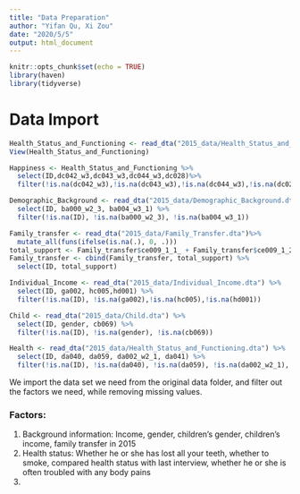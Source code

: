 ```yaml
---
title: "Data Preparation"
author: "Yifan Qu, Xi Zou"
date: "2020/5/5"
output: html_document
---
```


```r
knitr::opts_chunk$set(echo = TRUE)
library(haven)
library(tidyverse)
```


# Data Import
```r
Health_Status_and_Functioning <- read_dta("2015_data/Health_Status_and_Functioning.dta")
View(Health_Status_and_Functioning)

Happiness <- Health_Status_and_Functioning %>%
  select(ID,dc042_w3,dc043_w3,dc044_w3,dc028)%>%
  filter(!is.na(dc042_w3),!is.na(dc043_w3),!is.na(dc044_w3),!is.na(dc028))

Demographic_Background <- read_dta("2015_data/Demographic_Background.dta") %>%
  select(ID, ba000_w2_3, ba004_w3_1) %>%
  filter(!is.na(ID), !is.na(ba000_w2_3), !is.na(ba004_w3_1))

Family_transfer <- read_dta("2015_data/Family_Transfer.dta")%>%
  mutate_all(funs(ifelse(is.na(.), 0, .)))
total_support <- Family_transfer$ce009_1_1_ + Family_transfer$ce009_1_2_ + Family_transfer$ce009_1_3_ + Family_transfer$ce009_1_4_ + Family_transfer$ce009_1_5_ + Family_transfer$ce009_1_6_ + Family_transfer$ce009_1_7_ + Family_transfer$ce009_1_8_ + Family_transfer$ce009_1_9_ + Family_transfer$ce009_1_10_ + Family_transfer$ce009_1_11_ + Family_transfer$ce009_1_12_ + Family_transfer$ce009_1_13_ + Family_transfer$ce009_1_14_ + Family_transfer$ce009_1_16_ + Family_transfer$ce009_1_16_
Family_transfer <- cbind(Family_transfer, total_support) %>%
  select(ID, total_support)

Individual_Income <- read_dta("2015_data/Individual_Income.dta") %>%
  select(ID, ga002, hc005,hd001) %>%
  filter(!is.na(ID), !is.na(ga002),!is.na(hc005),!is.na(hd001))

Child <- read_dta("2015_data/Child.dta") %>%
  select(ID, gender, cb069) %>%
  filter(!is.na(ID), !is.na(gender), !is.na(cb069))

Health <- read_dta("2015_data/Health_Status_and_Functioning.dta") %>%
  select(ID, da040, da059, da002_w2_1, da041) %>%
  filter(!is.na(ID), !is.na(da040), !is.na(da059), !is.na(da002_w2_1), !is.na(da041))

```
We import the data set we need from the original data folder, and filter out the factors we need, while removing missing values.

### Factors:
1. Background information:
Income, gender, children's gender, children's income, family transfer in 2015
2. Health status:
Whether he or she has lost all your teeth, whether to smoke, compared health status with last interview, whether he or she is often troubled with any body pains
3.

